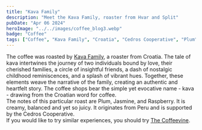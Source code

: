 ```yaml
---
title: "Kava Family"
description: "Meet the Kava Family, roaster from Hvar and Split"
pubDate: "Apr 06 2024"
heroImage: "../../images/coffee_blog3.webp"
badge: "Coffee"
tags: ["Coffee", "Kava Family", "Croatia", "Cedros Cooperative", "Plum", "Jasmine", "Raspberry"]
---
```


The coffee was roasted by [Kava Family](https://kava.family), a roaster from Croatia.
The tale of kava intertwines the journey of two individuals bound by love, their cherished families, a circle of insightful friends, a dash of nostalgic childhood reminiscences, and a splash of vibrant hues.
Together, these elements weave the narrative of the family, creating an authentic and heartfelt story.
The coffee shops bear the simple yet evocative name - kava - drawing from the Croatian word for coffee.
<br />
The notes of this particular roast are Plum, Jasmine, and Raspberry. It is creamy, balanced and yet so juicy.
It originates from Peru and is supported by the Cedros Cooperative.
<br />
If you would like to try similar experiences, you should try [The Coffeevine](https://thecoffeevine.com/).
